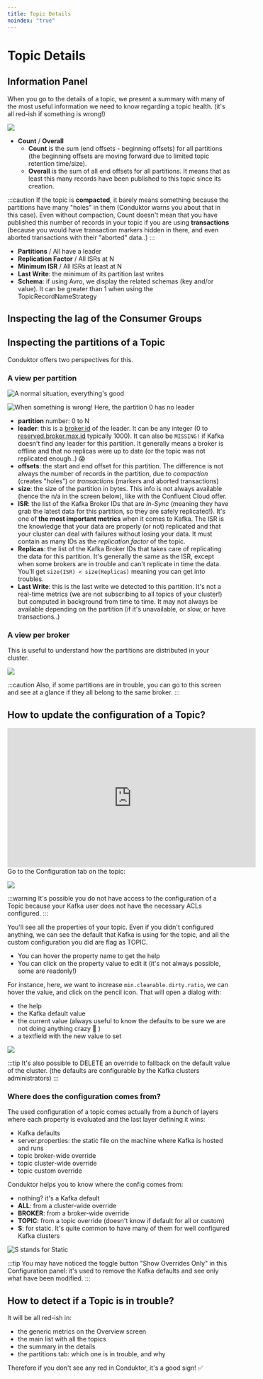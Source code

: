 ```yaml
---
title: Topic Details
noindex: "true"
---
```


# Topic Details

## Information Panel

When you go to the details of a topic, we present a summary with many of the most useful information we need to know regarding a topic health. (it's all red-ish if something is wrong!)

![](<../../assets/screenshot-2020-06-25-at-15.07.08 (1).png>)

- **Count** / **Overall**
  - **Count** is the sum (end offsets - beginning offsets) for all partitions (the beginning offsets are moving forward due to limited topic retention time/size).
  - **Overall** is the sum of all end offsets for all partitions. It means that as least this many records have been published to this topic since its creation.

:::caution
If the topic is **compacted**, it barely means something because the partitions have many "holes" in them (Conduktor warns you about that in this case).
Even without compaction, Count doesn't mean that you have published this number of records in your topic if you are using **transactions** (because you would have transaction markers hidden in there, and even aborted transactions with their "aborted" data..)
:::

- **Partitions** / All have a leader
- **Replication Factor** / All ISRs at N
- **Minimum ISR** / All ISRs at least at N
- **Last Write**: the minimum of its partition last writes
- **Schema**: if using Avro, we display the related schemas (key and/or value). It can be greater than 1 when using the TopicRecordNameStrategy

## Inspecting the lag of the Consumer Groups

## Inspecting the partitions of a Topic

Conduktor offers two perspectives for this.

### A view per partition

![A normal situation, everything's good](../../assets/screenshot-2020-09-19-at-22.25.57.png)

![When something is wrong! Here, the partition 0 has no leader](../../assets/screenshot-2020-11-05-at-09.13.02.png)

- **partition** number: 0 to N
- **leader**: this is a [broker.id](https://kafka.apache.org/documentation/#broker.id) of the leader. It can be any integer (0 to [reserved.broker.max.id](https://kafka.apache.org/documentation/#reserved.broker.max.id) typically 1000). It can also be `MISSING!` if Kafka doesn't find any leader for this partition. It generally means a broker is offline and that no replicas were up to date (or the topic was not replicated enough..) 😱
- **offsets**: the start and end offset for this partition. The difference is not always the number of records in the partition, due to _compaction_ (creates "holes") or _transactions_ (markers and aborted transactions)
- **size**: the size of the partition in bytes. This info is not always available (hence the n/a in the screen below), like with the Confluent Cloud offer.
- **ISR**: the list of the Kafka Broker IDs that are _In-Sync_ (meaning they have grab the latest data for this partition, so they are safely replicated!). It's one of **the most important metrics** when it comes to Kafka. The ISR is the knowledge that your data are properly (or not) replicated and that your cluster can deal with failures without losing your data. It must contain as many IDs as the _replication.factor_ of the topic.
- **Replicas**: the list of the Kafka Broker IDs that takes care of replicating the data for this partition. It's generally the same as the ISR, except when some brokers are in trouble and can't replicate in time the data. You'll get `size(ISR) < size(Replicas)` meaning you can get into troubles.
- **Last Write**: this is the last write we detected to this partition. It's not a real-time metrics (we are not subscribing to all topics of your cluster!) but computed in background from time to time. It may not always be available depending on the partition (if it's unavailable, or slow, or have transactions..)

### A view per broker

This is useful to understand how the partitions are distributed in your cluster.&#x20;

![](../../assets/screenshot-2020-09-19-at-22.26.41.png)

:::caution
Also, if some partitions are in trouble, you can go to this screen and see at a glance if they all
belong to the same broker.
:::

## How to update the configuration of a Topic?

<iframe
  width="560"
  height="315"
  src="https://www.youtube.com/embed/r1FJVLEym-Y"
  title="YouTube video player"
  frameBorder="0"
  allow="accelerometer; autoplay; clipboard-write; encrypted-media; gyroscope; picture-in-picture"
  allowFullScreen
></iframe>
Go to the Configuration tab on the topic:

![](../../assets/screenshot-2020-09-20-at-21.57.51.png)

:::warning
It's possible you do not have access to the configuration of a Topic because your Kafka user does
not have the necessary ACLs configured.
:::

You'll see all the properties of your topic. Even if you didn't configured anything, we can see the default that Kafka is using for the topic, and all the custom configuration you did are flag as TOPIC.

- You can hover the property name to get the help
- You can click on the property value to edit it (it's not always possible, some are readonly!)

For instance, here, we want to increase `min.cleanable.dirty.ratio`, we can hover the value, and click on the pencil icon. That will open a dialog with:

- the help
- the Kafka default value
- the current value (always useful to know the defaults to be sure we are not doing anything crazy 🤭 )
- a textfield with the new value to set

![](../../assets/screenshot-2020-09-20-at-22.00.29.png)

:::tip
It's also possible to DELETE an override to fallback on the default value of the cluster. (the
defaults are configurable by the Kafka clusters administrators)
:::

### Where does the configuration comes from?

The used configuration of a topic comes actually from a _bunch_ of layers where each property is evaluated and the last layer defining it wins:

- Kafka defaults
- server.properties: the static file on the machine where Kafka is hosted and runs
- topic broker-wide override
- topic cluster-wide override
- topic custom override

Conduktor helps you to know where the config comes from:

- nothing? it's a Kafka default
- **ALL**: from a cluster-wide override
- **BROKER**: from a broker-wide override
- **TOPIC**: from a topic override (doesn't know if default for all or custom)
- **S**: for static. It's quite common to have many of them for well configured Kafka clusters

![S stands for Static](../../assets/screenshot-2020-09-20-at-22.05.30.png)

:::tip
You may have noticed the toggle button "Show Overrides Only" in this Configuration panel: it's
used to remove the Kafka defaults and see only what have been modified.
:::

## How to detect if a Topic is in trouble?

It will be all red-ish in:

- the generic metrics on the Overview screen
- the main list with all the topics
- the summary in the details
- the partitions tab: which one is in trouble, and why

Therefore if you don't see any red in Conduktor, it's a good sign! ✅
